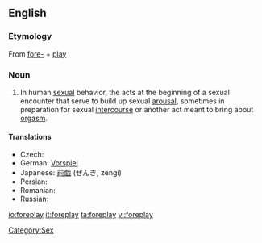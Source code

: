 ==English==

===Etymology===
{{wikipedia}}
From [[fore-]] + [[play]]

===Noun===
{{en-noun|-}}

# In human [[sexual]] behavior, the acts at the beginning of a sexual encounter that serve to build up sexual [[arousal]], sometimes in preparation for sexual [[intercourse]] or another act meant to bring about [[orgasm]].

====Translations====
* Czech: {{t-|cs|předehra|f}}
* German: [[Vorspiel]] {{n}}
* Japanese: [[前戯]] (ぜんぎ, zengi)
* Persian: {{t+|fa|عشق‌بازی|tr=eshqbazi|sc=fa-Arab|xs=Persian}}
* Romanian: {{t-|ro|preludiu|n}}
* Russian: {{t|ru|прелюдия|f|tr=preljúdija|sc=Cyrl}}

[[Category:Sex]]
[[io:foreplay]]
[[it:foreplay]]
[[ta:foreplay]]
[[vi:foreplay]]